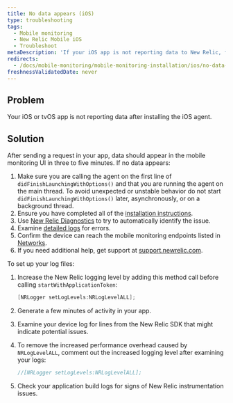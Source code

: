 ```yaml
---
title: No data appears (iOS)
type: troubleshooting
tags:
  - Mobile monitoring
  - New Relic Mobile iOS
  - Troubleshoot
metaDescription: 'If your iOS app is not reporting data to New Relic, follow these steps to troubleshoot.'
redirects:
  - /docs/mobile-monitoring/mobile-monitoring-installation/ios/no-data-appears-ios
freshnessValidatedDate: never
---
```


## Problem

Your iOS or tvOS app is not reporting data after installing the iOS agent.

## Solution

After sending a request in your app, data should appear in the mobile monitoring UI in three to five minutes. If no data appears:

1. Make sure you are calling the agent on the first line of `didFinishLaunchingWithOptions()` and that you are running the agent on the main thread. To avoid unexpected or unstable behavior do not start `didFinishLaunchingWithOptions()` later, asynchronously, or on a background thread.
2. Ensure you have completed all of the [installation instructions](/docs/mobile-monitoring/mobile-monitoring-installation/getting-started/ios-installation-configuration#installation).
3. Use [New Relic Diagnostics](/docs/agents/manage-apm-agents/troubleshooting/new-relic-diagnostics) to try to automatically identify the issue.
4. Examine [detailed logs](#logs) for errors.
5. Confirm the device can reach the mobile monitoring endpoints listed in [Networks](/docs/using-new-relic/cross-product-functions/install-configure/networks).
6. If you need additional help, get support at [support.newrelic.com](https://support.newrelic.com).

To set up your log files:

1. Increase the New Relic logging level by adding this method call before calling `startWithApplicationToken`:

   ```objectivec
   [NRLogger setLogLevels:NRLogLevelALL];
   ```
2. Generate a few minutes of activity in your app.
3. Examine your device log for lines from the New Relic SDK that might indicate potential issues.
4. To remove the increased performance overhead caused by `NRLogLevelALL`, comment out the increased logging level after examining your logs:

   ```objectivec
   //[NRLogger setLogLevels:NRLogLevelALL];
   ```
5. Check your application build logs for signs of New Relic instrumentation issues.
